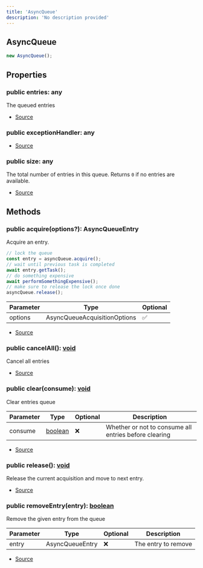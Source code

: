 ```yaml
---
title: 'AsyncQueue'
description: 'No description provided'
---
```


## AsyncQueue

```typescript
new AsyncQueue();
```

## Properties

### public entries: any

The queued entries

- [Source](https://github.com/androz2091/discord-player/blob/ce04b3f4c6671029ce4d4aa9090e56ac7e7f5666/packages/discord-player/src/utils/AsyncQueue.ts#L16)

### public exceptionHandler: any

- [Source](https://github.com/androz2091/discord-player/blob/ce04b3f4c6671029ce4d4aa9090e56ac7e7f5666/packages/discord-player/src/utils/AsyncQueue.ts#L18)

### public size: any

The total number of entries in this queue. Returns `0` if no entries are available.

- [Source](https://github.com/androz2091/discord-player/blob/ce04b3f4c6671029ce4d4aa9090e56ac7e7f5666/packages/discord-player/src/utils/AsyncQueue.ts#L35)

## Methods

### public acquire(options?): AsyncQueueEntry

Acquire an entry.

```ts
// lock the queue
const entry = asyncQueue.acquire();
// wait until previous task is completed
await entry.getTask();
// do something expensive
await performSomethingExpensive();
// make sure to release the lock once done
asyncQueue.release();
```

| Parameter | Type                         | Optional |
| --------- | ---------------------------- | -------- |
| options   | AsyncQueueAcquisitionOptions | ✅       |

- [Source](https://github.com/androz2091/discord-player/blob/ce04b3f4c6671029ce4d4aa9090e56ac7e7f5666/packages/discord-player/src/utils/AsyncQueue.ts#L52)

### public cancelAll(): [void](https://developer.mozilla.org/en-US/docs/Web/JavaScript/Reference/Global_Objects/undefined)

Cancel all entries

- [Source](https://github.com/androz2091/discord-player/blob/ce04b3f4c6671029ce4d4aa9090e56ac7e7f5666/packages/discord-player/src/utils/AsyncQueue.ts#L80)

### public clear(consume): [void](https://developer.mozilla.org/en-US/docs/Web/JavaScript/Reference/Global_Objects/undefined)

Clear entries queue

| Parameter | Type                                                                                                | Optional | Description                                           |
| --------- | --------------------------------------------------------------------------------------------------- | -------- | ----------------------------------------------------- |
| consume   | [boolean](https://developer.mozilla.org/en-US/docs/Web/JavaScript/Reference/Global_Objects/Boolean) | ❌       | Whether or not to consume all entries before clearing |

- [Source](https://github.com/androz2091/discord-player/blob/ce04b3f4c6671029ce4d4aa9090e56ac7e7f5666/packages/discord-player/src/utils/AsyncQueue.ts#L24)

### public release(): [void](https://developer.mozilla.org/en-US/docs/Web/JavaScript/Reference/Global_Objects/undefined)

Release the current acquisition and move to next entry.

- [Source](https://github.com/androz2091/discord-player/blob/ce04b3f4c6671029ce4d4aa9090e56ac7e7f5666/packages/discord-player/src/utils/AsyncQueue.ts#L70)

### public removeEntry(entry): [boolean](https://developer.mozilla.org/en-US/docs/Web/JavaScript/Reference/Global_Objects/Boolean)

Remove the given entry from the queue

| Parameter | Type            | Optional | Description         |
| --------- | --------------- | -------- | ------------------- |
| entry     | AsyncQueueEntry | ❌       | The entry to remove |

- [Source](https://github.com/androz2091/discord-player/blob/ce04b3f4c6671029ce4d4aa9090e56ac7e7f5666/packages/discord-player/src/utils/AsyncQueue.ts#L88)
